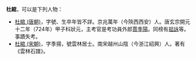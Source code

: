 '''杜綰'''，可以是下列人物：
* [[杜綰_(唐朝)|杜綰 (唐朝)]]，字號、生卒年皆不詳。京兆萬年（今陝西西安）人。唐玄宗開元十二年（724年）甲子科狀元，主考官是考功員外郎[[賈季陽|賈季陽]]。同榜有[[祖詠|祖詠]]等。事蹟失考。
* [[杜綰_(宋朝)|杜綰 (宋朝)]]，字季揚，號雲林居士。南宋越州山陰（今浙江紹興）人。著有《雲林石譜》。

{{disambig|Cat=二字杜姓人名消歧义}}